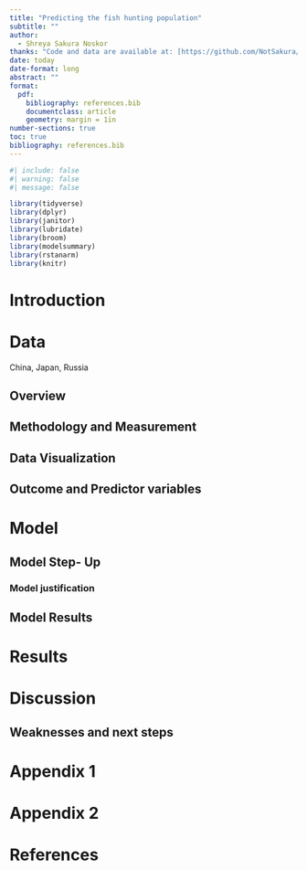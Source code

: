 ```yaml
---
title: "Predicting the fish hunting population"
subtitle: ""
author: 
  - Shreya Sakura Noskor
thanks: "Code and data are available at: [https://github.com/NotSakura/FisheriesData.git](https://github.com/NotSakura/FisheriesData.git)."
date: today
date-format: long
abstract: ""
format:
  pdf:
    bibliography: references.bib
    documentclass: article
    geometry: margin = 1in
number-sections: true
toc: true
bibliography: references.bib
---
```


```r
#| include: false
#| warning: false
#| message: false

library(tidyverse)
library(dplyr)
library(janitor)
library(lubridate)
library(broom)
library(modelsummary)
library(rstanarm)
library(knitr)
```

# Introduction


# Data {#sec-data}


China, Japan, Russia



## Overview


## Methodology and Measurement



## Data Visualization {#sec-graphs}



## Outcome and Predictor variables


# Model

## Model Step- Up

### Model justification


## Model Results

# Results

# Discussion

## Weaknesses and next steps


\newpage

\appendix

# Appendix 1


# Appendix 2

# References
